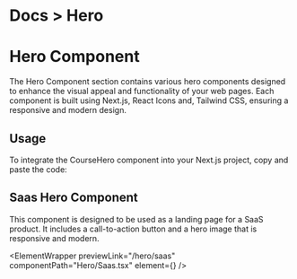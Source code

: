
<h1 className="text-gray-200 text-[14px] mt-3 ">
  <span className="text-gray-500 ">Docs ></span> Hero
</h1>

# Hero Component

The Hero Component section contains various hero components designed to enhance the visual appeal and functionality of your web pages. Each component is built using Next.js, React Icons and, Tailwind CSS, ensuring a responsive and modern design.

## Usage

To integrate the CourseHero component into your Next.js project, copy and paste the code:

## Saas Hero Component

This component is designed to be used as a landing page for a SaaS product. It includes a call-to-action button and a hero image that is responsive and modern.

<ElementWrapper
  previewLink="/hero/saas"
  componentPath="Hero/Saas.tsx"
  element={<SaasHero />}
/>
